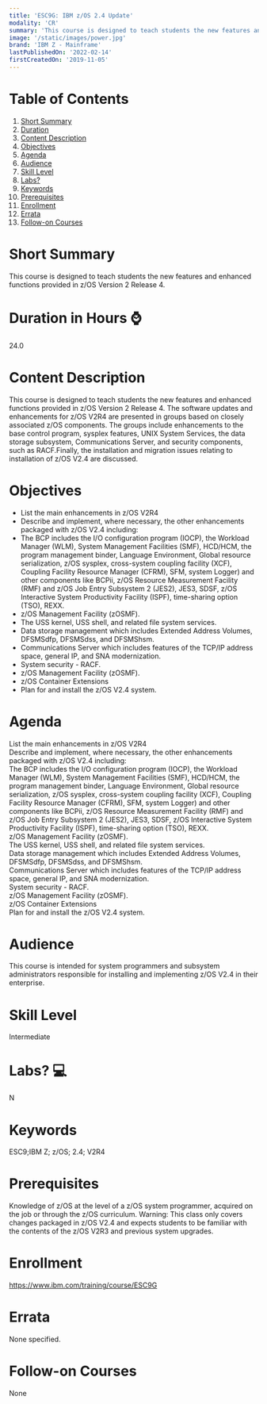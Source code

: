 ```yaml
---
title: 'ESC9G: IBM z/OS 2.4 Update'
modality: 'CR'
summary: 'This course is designed to teach students the new features and enhanced functions provided in z/OS Version 2 Release 4.'
image: '/static/images/power.jpg'
brand: 'IBM Z - Mainframe'
lastPublishedOn: '2022-02-14'
firstCreatedOn: '2019-11-05'
---
```

# Table of Contents
1.  [Short Summary](#short-summary)
2.  [Duration](#duration-in-hours-)
3.  [Content Description](#content-description)
4.  [Objectives](#objectives)
5.  [Agenda](#agenda)
6.  [Audience](#audience)
7.  [Skill Level](#skill-level)
8.  [Labs?](#labs-)
9.  [Keywords](#keywords)
10. [Prerequisites](#prerequisites)
11. [Enrollment](#enrollment)
12. [Errata](#errata)
13. [Follow-on Courses](#follow-on-courses)

# Short Summary
This course is designed to teach students the new features and enhanced functions provided in z/OS Version 2 Release 4.

# Duration in Hours ⌚
24.0

# Content Description
This course is designed to teach students the new features and enhanced functions provided in z/OS Version 2 Release 4. The software updates and enhancements for z/OS V2R4 are presented in groups based on closely associated z/OS components. The groups include enhancements to the base control program, sysplex features, UNIX System Services, the data storage subsystem, Communications Server, and security components, such as RACF.Finally, the installation and migration issues relating to installation of z/OS V2.4 are discussed.



# Objectives
* List the main enhancements in z/OS V2R4
* Describe and implement, where necessary, the other enhancements packaged with z/OS V2.4 including:
* The BCP includes the I/O configuration program (IOCP), the Workload Manager (WLM), System Management Facilities (SMF), HCD/HCM, the program management binder, Language Environment, Global resource serialization, z/OS sysplex, cross-system coupling facility (XCF), Coupling Facility Resource Manager (CFRM), SFM, system Logger) and other components like BCPii, z/OS Resource Measurement Facility (RMF) and z/OS Job Entry Subsystem 2 (JES2), JES3, SDSF, z/OS Interactive System Productivity Facility (ISPF), time-sharing option (TSO), REXX.
* z/OS Management Facility (zOSMF).
* The USS kernel, USS shell, and related file system services.
* Data storage management which includes Extended Address Volumes, DFSMSdfp, DFSMSdss, and DFSMShsm.
* Communications Server which includes features of the TCP/IP address space, general IP, and SNA modernization.
* System security - RACF.
* z/OS Management Facility (zOSMF).
* z/OS Container Extensions
* Plan for and install the z/OS V2.4 system.


# Agenda
List the main enhancements in z/OS V2R4  
Describe and implement, where necessary, the other enhancements packaged with z/OS V2.4 including:  
The BCP includes the I/O configuration program (IOCP), the Workload Manager (WLM), System Management Facilities (SMF), HCD/HCM, the program management binder, Language Environment, Global resource serialization, z/OS sysplex, cross-system coupling facility (XCF), Coupling Facility Resource Manager (CFRM), SFM, system Logger) and other components like BCPii, z/OS Resource Measurement Facility (RMF) and z/OS Job Entry Subsystem 2 (JES2), JES3, SDSF, z/OS Interactive System Productivity Facility (ISPF), time-sharing option (TSO), REXX.  
z/OS Management Facility (zOSMF).  
The USS kernel, USS shell, and related file system services.  
Data storage management which includes Extended Address Volumes, DFSMSdfp, DFSMSdss, and DFSMShsm.  
Communications Server which includes features of the TCP/IP address space, general IP, and SNA modernization.  
System security - RACF.  
z/OS Management Facility (zOSMF).  
z/OS Container Extensions  
Plan for and install the z/OS V2.4 system.



# Audience
This course is intended for system programmers and subsystem administrators responsible for installing and implementing z/OS V2.4 in their enterprise.



# Skill Level
Intermediate        

# Labs? 💻
N

# Keywords
ESC9;IBM Z; z/OS; 2.4; V2R4

# Prerequisites
Knowledge of z/OS at the level of a z/OS system programmer, acquired on the job or through the z/OS curriculum. Warning: This class only covers changes packaged in z/OS V2.4 and expects students to be familiar with the contents of the z/OS V2R3 and previous system upgrades. 



# Enrollment
https://www.ibm.com/training/course/ESC9G

# Errata
None specified.

# Follow-on Courses
None

